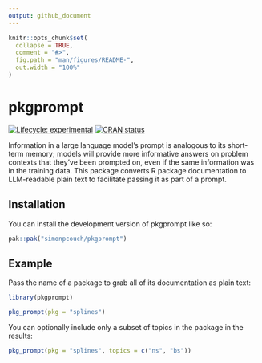 ```yaml
---
output: github_document
---
```


<!-- README.md is generated from README.Rmd. Please edit that file -->

```r
knitr::opts_chunk$set(
  collapse = TRUE,
  comment = "#>",
  fig.path = "man/figures/README-",
  out.width = "100%"
)
```

# pkgprompt

<!-- badges: start -->
[![Lifecycle: experimental](https://img.shields.io/badge/lifecycle-experimental-orange.svg)](https://lifecycle.r-lib.org/articles/stages.html#experimental)
[![CRAN status](https://www.r-pkg.org/badges/version/pkgprompt)](https://CRAN.R-project.org/package=pkgprompt)
<!-- badges: end -->

Information in a large language model's prompt is analogous to its short-term memory; models will provide more informative answers on problem contexts that they've been prompted on, even if the same information was in the training data. This package converts R package documentation to LLM-readable plain text to facilitate passing it as part of a prompt.
    
## Installation

You can install the development version of pkgprompt like so:

``` r
pak::pak("simonpcouch/pkgprompt")
```

## Example

Pass the name of a package to grab all of its documentation as plain text:

```r
library(pkgprompt)

pkg_prompt(pkg = "splines")
```

You can optionally include only a subset of topics in the package in the results:

```r
pkg_prompt(pkg = "splines", topics = c("ns", "bs"))
```
